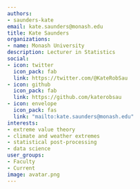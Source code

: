 ```yaml
---
authors:
- saunders-kate
email: kate.saunders@monash.edu
title: Kate Saunders
organizations:
- name: Monash University
description: Lecturer in Statistics
social:
- icon: twitter
  icon_pack: fab
  link: https://twitter.com/@KateRobSau
- icon: github
  icon_pack: fab
  link: https://github.com/katerobsau
- icon: envelope
  icon_pack: fas
  link: "mailto:kate.saunders@monash.edu"
interests:
- extreme value theory
- climate and weather extremes
- statistical post-processing
- data science
user_groups:
- Faculty
- Current
image: avatar.png
---
```

